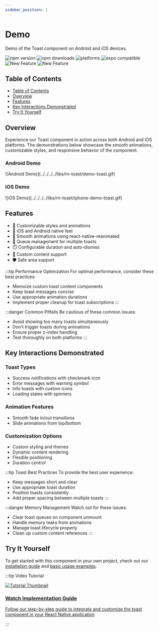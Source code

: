 ```yaml
---
sidebar_position: 1
---
```


# Demo
Demo of the Toast component on Android and iOS devices.

<div style={{ display: 'flex', gap: '8px' }}>
  <img src="https://img.shields.io/npm/v/@masumdev%2Frn-toast" alt="npm version" />
  <img src="https://img.shields.io/npm/dt/@masumdev%2Frn-toast" alt="npm downloads" />
  <img src="https://img.shields.io/badge/platforms-android%20|%20ios-lightgrey.svg" alt="platforms" />
  <img src="https://img.shields.io/badge/Expo-compatible-9cf.svg" alt="expo compatible" />
  <img src="https://img.shields.io/badge/New-2025-brightgreen" alt="New Feature" />
  <img src="https://img.shields.io/badge/New-Custom_Position-brightgreen" alt="New Feature" />
</div>

## Table of Contents
- [Table of Contents](#table-of-contents)
- [Overview](#overview)
- [Features](#features)
- [Key Interactions Demonstrated](#key-interactions-demonstrated)
- [Try It Yourself](#try-it-yourself)

## Overview

Experience our Toast component in action across both Android and iOS platforms. The demonstrations below showcase the smooth animations, customizable styles, and responsive behavior of the component.

<div style={{ display: 'flex', flexDirection: 'column', gap: '20px', marginBottom: '20px' }}>
  <div style={{ display: 'flex', flexDirection: 'column', alignItems: 'center' }}>
    <h3>Android Demo</h3>
    <div style={{ maxWidth: '300px', width: '100%' }}>
      ![Android Demo](../../../../libs/rn-toast/demo-toast.gif)
    </div>
  </div>
  <div style={{ display: 'flex', flexDirection: 'column', alignItems: 'center' }}>
    <h3>iOS Demo</h3>
    <div style={{ maxWidth: '300px', width: '100%' }}>
      ![iOS Demo](../../../../libs/rn-toast/iphone-demo-toast.gif)
    </div>
  </div>
</div>

## Features

- 🎨 Customizable styles and animations
- 📱 iOS and Android native feel
- 💫 Smooth animations using react-native-reanimated
- 🔄 Queue management for multiple toasts
- ⏱️ Configurable duration and auto-dismiss
- 🎯 Custom content support
- 🛡️ Safe area support

:::tip Performance Optimization
For optimal performance, consider these best practices:
- Memoize custom toast content components
- Keep toast messages concise
- Use appropriate animation durations
- Implement proper cleanup for toast subscriptions
:::

:::danger Common Pitfalls
Be cautious of these common issues:
- Avoid showing too many toasts simultaneously
- Don't trigger toasts during animations
- Ensure proper z-index handling
- Test thoroughly on both platforms
:::

## Key Interactions Demonstrated

### Toast Types
- Success notifications with checkmark icon
- Error messages with warning symbol
- Info toasts with custom icons
- Loading states with spinners

### Animation Features
- Smooth fade in/out transitions
- Slide animations from top/bottom

### Customization Options
- Custom styling and themes
- Dynamic content rendering
- Flexible positioning
- Duration control

:::tip Toast Best Practices
To provide the best user experience:
- Keep messages short and clear
- Use appropriate toast duration
- Position toasts consistently
- Add proper spacing between multiple toasts
:::

:::danger Memory Management
Watch out for these issues:
- Clear toast queues on component unmount
- Handle memory leaks from animations
- Manage toast lifecycle properly
- Clean up custom content references
:::

## Try It Yourself
To get started with this component in your own project, check out our [installation guide](/docs/rn-toast/installation) and [basic usage examples](/docs/rn-toast/basic-usage).

:::tip Video Tutorial
<div style={{ display: 'flex', flexDirection: 'column', marginTop: '20px', marginBottom: '20px' }}>
  <a href="/docs/rn-toast/tutorial#video-tutorial" style={{ textDecoration: 'none' }}>
    <div style={{ textAlign: 'center', padding: '20px', border: '1px solid #e0e0e0', borderRadius: '8px', width: '100%', background: 'rgb(187, 196, 185)' }}>
      <img src="https://img.youtube.com/vi/ytdpXMd1fqU/maxresdefault.jpg" alt="Tutorial Thumbnail" style={{ width: '100%', borderRadius: '4px', marginBottom: '15px' }} />
      <h3 style={{ margin: '0', color: 'rgb(38, 121, 67)' }}>Watch Implementation Guide</h3>
      <p style={{ margin: '10px 0 0', color: 'rgb(51, 54, 51)' }}>Follow our step-by-step guide to integrate and customize the toast component in your React Native application</p>
    </div>
  </a>
</div>
:::